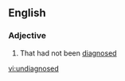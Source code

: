 ==English==

===Adjective===
{{en-adj|-}}

# {{context|of a disease or condition}} That had not been [[diagnose]]d

[[vi:undiagnosed]]